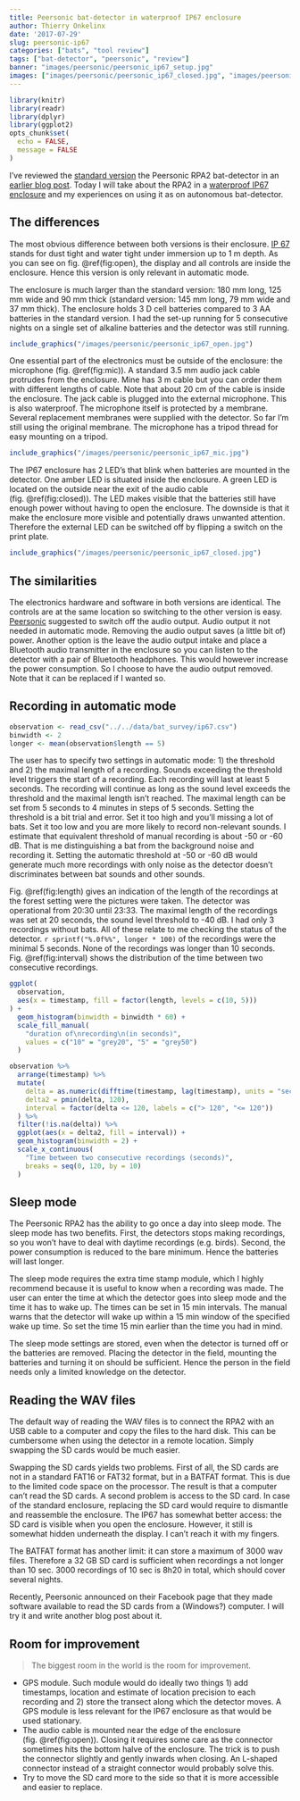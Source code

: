 ```yaml
---
title: Peersonic bat-detector in waterproof IP67 enclosure
author: Thierry Onkelinx
date: '2017-07-29'
slug: peersonic-ip67
categories: ["bats", "tool review"]
tags: ["bat-detector", "peersonic", "review"]
banner: "images/peersonic/peersonic_ip67_setup.jpg"
images: ["images/peersonic/peersonic_ip67_closed.jpg", "images/peersonic/peersonic_ip67_open.jpg", "images/peersonic/peersonic_ip67_setup.jpg", "images/peersonic/peersonic_ip67_mic.jpg"]
---
```


```r
library(knitr)
library(readr)
library(dplyr)
library(ggplot2)
opts_chunk$set(
  echo = FALSE,
  message = FALSE
)
```


I've reviewed the [standard version](http://peersonic.co.uk) the Peersonic RPA2 bat-detector in an [earlier blog post](../../06/peersonic). Today I will take about the RPA2 in a [waterproof IP67 enclosure](http://peersonic.co.uk/advanced/) and my experiences on using it as on autonomous bat-detector.

## The differences

The most obvious difference between both versions is their enclosure. [IP 67](https://en.wikipedia.org/wiki/IP_Code) stands for dust tight and water tight under immersion up to 1 m depth. As you can see on fig. \@ref(fig:open), the display and all controls are inside the enclosure. Hence this version is only relevant in automatic mode.

The enclosure is much larger than the standard version: 180 mm long, 125 mm wide and 90 mm thick (standard version: 145 mm long, 79 mm wide and 37 mm thick). The enclosure holds 3 D cell batteries compared to 3 AA batteries in the standard version. I had the set-up running for 5 consecutive nights on a single set of alkaline batteries and the detector was still running.

```r
include_graphics("/images/peersonic/peersonic_ip67_open.jpg")
```

One essential part of the electronics must be outside of the enclosure: the microphone (fig. \@ref(fig:mic)). A standard 3.5 mm audio jack cable protrudes from the enclosure. Mine has 3 m cable but you can order them with different lengths of cable. Note that about 20 cm of the cable is inside the enclosure. The jack cable is plugged into the external microphone. This is also waterproof. The microphone itself is protected by a membrane. Several replacement membranes were supplied with the detector. So far I'm still using the original membrane. The microphone has a tripod thread for easy mounting on a tripod.

```r
include_graphics("/images/peersonic/peersonic_ip67_mic.jpg")
```

The IP67 enclosure has 2 LED's that blink when batteries are mounted in the detector. One amber LED is situated inside the enclosure. A green LED is located on the outside near the exit of the audio cable (fig. \@ref(fig:closed)). The LED makes visible that the batteries still have enough power without having to open the enclosure. The downside is that it make the enclosure more visible and potentially draws unwanted attention. Therefore the external LED can be switched off by flipping a switch on the print plate.

```r
include_graphics("/images/peersonic/peersonic_ip67_closed.jpg")
```

## The similarities

The electronics hardware and software in both versions are identical. The controls are at the same location so switching to the other version is easy. [Peersonic](http://peersonic.co.uk) suggested to switch off the audio output. Audio output it not needed in automatic mode. Removing the audio output saves (a little bit of) power. Another option is the leave the audio output intake and place a Bluetooth audio transmitter in the enclosure so you can listen to the detector with a pair of Bluetooth headphones. This would however increase the power consumption. So I choose to have the audio output removed. Note that it can be replaced if I wanted so.

## Recording in automatic mode

```r
observation <- read_csv("../../data/bat_survey/ip67.csv")
binwidth <- 2
longer <- mean(observation$length == 5)
```

The user has to specify two settings in automatic mode: 1) the threshold and 2) the maximal length of a recording. Sounds exceeding the threshold level triggers the start of a recording. Each recording will last at least 5 seconds. The recording will continue as long as the sound level exceeds the threshold and the maximal length isn't reached. The maximal length can be set from 5 seconds to 4 minutes in steps of 5 seconds. Setting the threshold is a bit trial and error. Set it too high and you'll missing a lot of bats. Set it too low and you are more likely to record non-relevant sounds. I estimate that equivalent threshold of manual recording is about -50 or -60 dB. That is me distinguishing a bat from the background noise and recording it. Setting the automatic threshold at -50 or -60 dB would generate much more recordings with only noise as the detector doesn't discriminates between bat sounds and other sounds.

Fig. \@ref(fig:length) gives an indication of the length of the recordings at the forest setting were the pictures were taken. The detector was operational from 20:30 until 23:33. The maximal length of the recordings was set at 20 seconds, the sound level threshold to -40 dB. I had only 3 recordings without bats. All of these relate to me checking the status of the detector. `r sprintf("%.0f%%", longer * 100)` of the recordings were the minimal 5 seconds. None of the recordings was longer than 10 seconds. Fig. \@ref(fig:interval) shows the distribution of the time between two consecutive recordings.

```r
ggplot(
  observation, 
  aes(x = timestamp, fill = factor(length, levels = c(10, 5)))
) +
  geom_histogram(binwidth = binwidth * 60) +
  scale_fill_manual(
    "duration of\nrecording\n(in seconds)",
    values = c("10" = "grey20", "5" = "grey50")
  )
```

```r
observation %>%
  arrange(timestamp) %>%
  mutate(
    delta = as.numeric(difftime(timestamp, lag(timestamp), units = "secs")),
    delta2 = pmin(delta, 120),
    interval = factor(delta <= 120, labels = c("> 120", "<= 120"))
  ) %>%
  filter(!is.na(delta)) %>%
  ggplot(aes(x = delta2, fill = interval)) +
  geom_histogram(binwidth = 2) +
  scale_x_continuous(
    "Time between two consecutive recordings (seconds)",
    breaks = seq(0, 120, by = 10)
  )
```

## Sleep mode

The Peersonic RPA2 has the ability to go once a day into sleep mode. The sleep mode has two benefits. First, the detectors stops making recordings, so you won't have to deal with daytime recordings (e.g. birds). Second, the power consumption is reduced to the bare minimum. Hence the batteries will last longer.

The sleep mode requires the extra time stamp module, which I highly recommend because it is useful to know when a recording was made. The user can enter the time at which the detector goes into sleep mode and the time it has to wake up. The times can be set in 15 min intervals. The manual warns that the detector will wake up within a 15 min window of the specified wake up time. So set the time 15 min earlier than the time you had in mind.

The sleep mode settings are stored, even when the detector is turned off or the batteries are removed. Placing the detector in the field, mounting the batteries and turning it on should be sufficient. Hence the person in the field needs only a limited knowledge on the detector.

## Reading the WAV files

The default way of reading the WAV files is to connect the RPA2 with an USB cable to a computer and copy the files to the hard disk. This can be cumbersome when using the detector in a remote location. Simply swapping the SD cards would be much easier.

Swapping the SD cards yields two problems. First of all, the SD cards are not in a standard FAT16 or FAT32 format, but in a BATFAT format. This is due to the limited code space on the processor. The result is that a computer can't read the SD cards. A second problem is access to the SD card. In case of the standard enclosure, replacing the SD card would require to dismantle and reassemble the enclosure. The IP67 has somewhat better access: the SD card is visible when you open the enclosure. However, it still is somewhat hidden underneath the display. I can't reach it with my fingers.

The BATFAT format has another limit: it can store a maximum of 3000 wav files. Therefore a 32 GB SD card is sufficient when recordings a not longer than 10 sec. 3000 recordings of 10 sec is 8h20 in total, which should cover several nights.

Recently, Peersonic announced on their Facebook page that they made software available to read the SD cards from a (Windows?) computer. I will try it and write another blog post about it.

## Room for improvement

> The biggest room in the world is the room for improvement.

- GPS module. Such module would do ideally two things 1) add timestamps, location and estimate of location precision to each recording and 2) store the transect along which the detector moves. A GPS module is less relevant for the IP67 enclosure as that would be used stationary. 
- The audio cable is mounted near the edge of the enclosure (fig. \@ref(fig:open)). Closing it requires some care as the connector sometimes hits the bottom halve of the enclosure. The trick is to push the connector slightly and gently inwards when closing. An L-shaped connector instead of a straight connector would probably solve this.
- Try to move the SD card more to the side so that it is more accessible and easier to replace.
